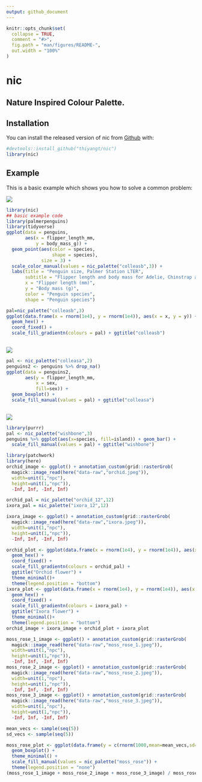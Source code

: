 ```yaml
---
output: github_document
---
```


<!-- README.md is generated from README.Rmd. Please edit that file -->

```r
knitr::opts_chunk$set(
  collapse = TRUE,
  comment = "#>",
  fig.path = "man/figures/README-",
  out.width = "100%"
)
```

# nic

<!-- badges: start -->
<!-- badges: end -->

## Nature Inspired Colour Palette.

## Installation

You can install the released version of nic from [Github](https://github.com/thiyangt/nic) with:

```r
#devtools::install_github("thiyangt/nic")
library(nic)
```

## Example

This is a basic example which shows you how to solve a common problem:

![](https://github.com/thiyangt/nic/blob/main/data-raw/colleas1b.JPG)

```r
library(nic)
## basic example code
library(palmerpenguins)
library(tidyverse)
ggplot(data = penguins, 
       aes(x = flipper_length_mm,
           y = body_mass_g)) +
  geom_point(aes(color = species, 
                 shape = species),
             size = 3) +
  scale_color_manual(values = nic_palette("colleasb",3)) +
  labs(title = "Penguin size, Palmer Station LTER",
       subtitle = "Flipper length and body mass for Adelie, Chinstrap and Gentoo Penguins",
       x = "Flipper length (mm)",
       y = "Body mass (g)",
       color = "Penguin species",
       shape = "Penguin species") 
```

```r
pal=nic_palette("colleasb",3)
ggplot(data.frame(x = rnorm(1e4), y = rnorm(1e4)), aes(x = x, y = y)) +
  geom_hex() +
  coord_fixed() +
  scale_fill_gradientn(colours = pal) + ggtitle("colleasb")
  
```

![](https://github.com/thiyangt/nic/blob/main/data-raw/colleas1a.jpg)

```r
pal <- nic_palette("colleasa",2)
penguins2 <- penguins %>% drop_na()
ggplot(data = penguins2, 
       aes(y = flipper_length_mm,
           x = sex,
           fill=sex)) +
  geom_boxplot() +
  scale_fill_manual(values = pal) + ggtitle("colleasa")
  
```

![](https://github.com/thiyangt/nic/blob/main/data-raw/wishbone.jpg)

```r
library(purrr)
pal <- nic_palette("wishbone",3)
penguins %>% ggplot(aes(x=species, fill=island)) + geom_bar() +
  scale_fill_manual(values = pal) + ggtitle("wishbone")

```

```r
library(patchwork)
library(here)
orchid_image <- ggplot() + annotation_custom(grid::rasterGrob(
  magick::image_read(here("data-raw","orchid.jpeg")),
  width=unit(1,"npc"),
  height=unit(1,"npc")),
  -Inf, Inf, -Inf, Inf)

orchid_pal = nic_palette("orchid_12",12)
ixora_pal = nic_palette("ixora_12",12)

ixora_image <- ggplot() + annotation_custom(grid::rasterGrob(
  magick::image_read(here("data-raw","ixora.jpeg")),
  width=unit(1,"npc"),
  height=unit(1,"npc")),
  -Inf, Inf, -Inf, Inf)

orchid_plot <- ggplot(data.frame(x = rnorm(1e4), y = rnorm(1e4)), aes(x = x, y = y)) +
  geom_hex() +
  coord_fixed() +
  scale_fill_gradientn(colours = orchid_pal) + 
  ggtitle("Orchid flower") +
  theme_minimal()+
  theme(legend.position = "bottom")
ixora_plot <- ggplot(data.frame(x = rnorm(1e4), y = rnorm(1e4)), aes(x = x, y = y)) +
  geom_hex() +
  coord_fixed() +
  scale_fill_gradientn(colours = ixora_pal) + 
  ggtitle("Ixora flower") +
  theme_minimal()+
  theme(legend.position = "bottom")
orchid_image + ixora_image + orchid_plot + ixora_plot
```

```r
moss_rose_1_image <- ggplot() + annotation_custom(grid::rasterGrob(
  magick::image_read(here("data-raw","moss_rose_1.jpeg")),
  width=unit(1,"npc"),
  height=unit(1,"npc")),
  -Inf, Inf, -Inf, Inf)
moss_rose_2_image <- ggplot() + annotation_custom(grid::rasterGrob(
  magick::image_read(here("data-raw","moss_rose_2.jpeg")),
  width=unit(1,"npc"),
  height=unit(1,"npc")),
  -Inf, Inf, -Inf, Inf)
moss_rose_3_image <- ggplot() + annotation_custom(grid::rasterGrob(
  magick::image_read(here("data-raw","moss_rose_3.jpeg")),
  width=unit(1,"npc"),
  height=unit(1,"npc")),
  -Inf, Inf, -Inf, Inf)

mean_vecs <- sample(seq(5))
sd_vecs <- sample(seq(5))

moss_rose_plot <- ggplot(data.frame(y = c(rnorm(1000,mean=mean_vecs,sd=sd_vecs)),x = sample(LETTERS[1:5],1000,replace=TRUE)),aes(x = x,y = y,fill = x)) + 
  geom_boxplot() + 
  theme_minimal() +
  scale_fill_manual(values = nic_palette("moss_rose")) +
  theme(legend.position = "none")
(moss_rose_1_image + moss_rose_2_image + moss_rose_3_image) / moss_rose_plot
```

